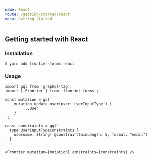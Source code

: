 ```yaml
---
name: React
route: /getting-started/react
menu: Getting started
---
```



## Getting started with React

### Installation

```
$ yarn add frontier-forms-react
```

### Usage

```
import gql from 'graphql-tag';
import { Frontier } from 'frontier-forms';

const mutation = gql`
    mutation update_user(user: UserInputType!) {
        ...User
    }
`;

const constraints = gql`
  type UserInputTypeConstraints {
    username: String! @constraint(minLength: 5, format: "email")
  }
`

<Frontier mutation={mutation} constraints={constraints} />
```
